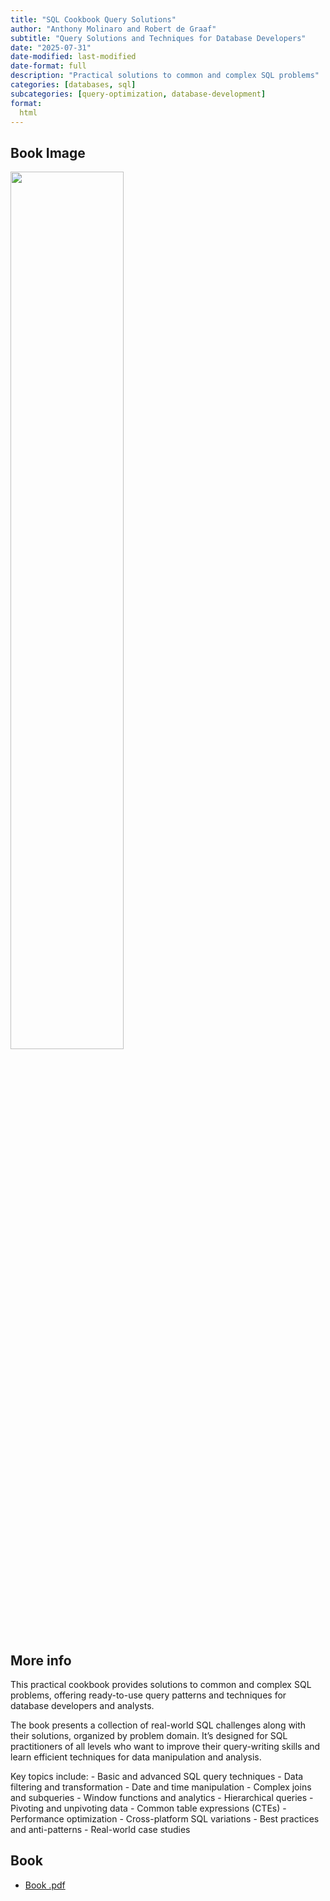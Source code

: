 ```yaml
---
title: "SQL Cookbook Query Solutions"
author: "Anthony Molinaro and Robert de Graaf"
subtitle: "Query Solutions and Techniques for Database Developers"
date: "2025-07-31"
date-modified: last-modified
date-format: full
description: "Practical solutions to common and complex SQL problems"
categories: [databases, sql]
subcategories: [query-optimization, database-development]
format:
  html
---
```


## Book Image

![](/books/SQLCookbookQuerySolutions.png){width="60%"}

## More info

This practical cookbook provides solutions to common and complex SQL problems, offering ready-to-use query patterns and techniques for database developers and analysts.

The book presents a collection of real-world SQL challenges along with their solutions, organized by problem domain. It's designed for SQL practitioners of all levels who want to improve their query-writing skills and learn efficient techniques for data manipulation and analysis.

Key topics include:
- Basic and advanced SQL query techniques
- Data filtering and transformation
- Date and time manipulation
- Complex joins and subqueries
- Window functions and analytics
- Hierarchical queries
- Pivoting and unpivoting data
- Common table expressions (CTEs)
- Performance optimization
- Cross-platform SQL variations
- Best practices and anti-patterns
- Real-world case studies

## Book

- [Book .pdf](/books/SQLCookbookQuerySolutions.pdf){width="60%"}
